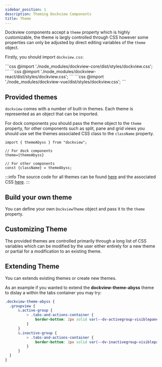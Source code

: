 ```yaml
---
sidebar_position: 1
description: Theming Dockview Components
title: Theme
---
```




Dockview components accept a `theme` property which is highly customizable, the theme is largly controlled through CSS however some properties can only be adjusted
by direct editing variables of the `theme` object.

Firstly, you should import `dockview.css`:

<FrameworkSpecific framework='JavaScript'>
```css
@import './node_modules/dockview-core/dist/styles/dockview.css';
```
</FrameworkSpecific>

<FrameworkSpecific framework='React'>
```css
@import './node_modules/dockview-react/dist/styles/dockview.css';
```
</FrameworkSpecific>

<FrameworkSpecific framework='Vue'>
```css
@import './node_modules/dockview-vue/dist/styles/dockview.css';
```
</FrameworkSpecific>


## Provided themes

`dockview` comes with a number of built-in themes. Each theme is represented as an object that can be imported.

For dock components you should pass the theme object to the `theme` property, for other components such as split, pane and grid views you should
use set the themes associated CSS class to the `className` property.

```tsx
import { themeAbyss } from "dockview";

// For dock components
theme={themeAbyss}

// For other components
const {className} = themeAbyss;
```

<ThemeTable/>

:::info
The source code for all themes can be found [here](https://github.com/mathuo/dockview/blob/master/packages/dockview-core/src/theme.scss) and the associated CSS [here](https://github.com/mathuo/dockview/blob/master/packages/dockview-core/src/theme.scss).
:::

## Build your own theme

You can define your own `DockviewTheme` object and pass it to the `theme` property.

<DocRef declaration="DockviewTheme" />


## Customizing Theme

The provided themes are controlled primarily through a long list of CSS variables which can be modified by the user either entirely for a new theme
or partial for a modification to an existing theme.

<CSSVariablesTable />

## Extending Theme

You can extends existing themes or create new themes.

As an example if you wanted to extend the **dockview-theme-abyss** theme to dislay a within the tabs container you
may try:


```css
.dockview-theme-abyss {
  .groupview {
      &.active-group {
          > .tabs-and-actions-container {
              border-bottom: 2px solid var(--dv-activegroup-visiblepanel-tab-background-color);
          }
      }
      &.inactive-group {
          > .tabs-and-actions-container {
              border-bottom: 2px solid var(--dv-inactivegroup-visiblepanel-tab-background-color);
          }
      }
  }
}
```
